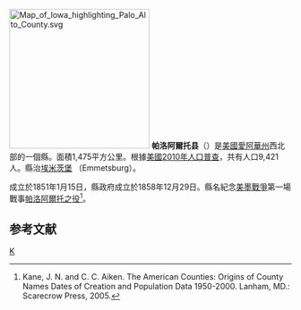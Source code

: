 {{noteTA
|T=zh-hans:帕洛阿尔托县 (艾奥瓦州);zh-hk:帕洛阿爾托縣 (艾奧瓦州);zh-tw:帕洛阿爾托郡 (愛阿華州);
|1=zh-hans:县;zh-hk:縣;zh-tw:郡;
}}
[[File:Map_of_Iowa_highlighting_Palo_Alto_County.svg|250px]]
'''帕洛阿爾托县'''（{{lang-en|Palo Alto County}}）是[[美國|美國]][[愛阿華州|愛阿華州]]西北部的一個縣。面積1,475平方公里。根據[[美國2010年人口普查|美國2010年人口普查]]，共有人口9,421人。縣治[[埃米茨堡|埃米茨堡]] （Emmetsburg）。

成立於1851年1月15日，縣政府成立於1858年12月29日。縣名紀念[[美墨戰爭|美墨戰爭]]第一場戰事[[帕洛阿爾托之役|帕洛阿爾托之役]]<ref>Kane, J. N. and C. C. Aiken. The American Counties: Origins of County Names Dates of Creation and Population Data 1950-2000. Lanham, MD.: Scarecrow Press, 2005.</ref>。

== 参考文献 ==
<div class="references-small">
<references />
</div>
{{Iowa-stub}}

[[Category:艾奧瓦州行政區劃|K]]